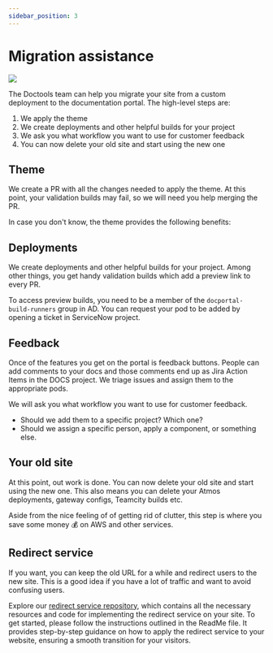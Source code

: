 ```yaml
---
sidebar_position: 3
---
```


# Migration assistance

![](./img/undraw_moving.svg)

The Doctools team can help you migrate your site from a custom deployment to the
documentation portal. The high-level steps are:

1. We apply the theme
1. We create deployments and other helpful builds for your project
1. We ask you what workflow you want to use for customer feedback
1. You can now delete your old site and start using the new one

## Theme

We create a PR with all the changes needed to apply the theme. At this point,
your validation builds may fail, so we will need you help merging the PR.

In case you don't know, the theme provides the following benefits:


<Benefits />

## Deployments

We create deployments and other helpful builds for your project. Among other
things, you get handy validation builds which add a preview link to every PR.

To access preview builds, you need to be a member of the
`docportal-build-runners` group in AD. You can request your pod to be added by
opening a ticket in ServiceNow project.

## Feedback

Once of the features you get on the portal is feedback buttons. People can add
comments to your docs and those comments end up as Jira Action Items in the DOCS
project. We triage issues and assign them to the appropriate pods.

We will ask you what workflow you want to use for customer feedback.

- Should we add them to a specific project? Which one?
- Should we assign a specific person, apply a component, or something else.

## Your old site

At this point, out work is done. You can now delete your old site and start
using the new one. This also means you can delete your Atmos deployments,
gateway configs, Teamcity builds etc.

Aside from the nice feeling of of getting rid of clutter, this step is where you
save some money 💰 on AWS and other services.

## Redirect service

If you want, you can keep the old URL for a while and redirect users to the new
site. This is a good idea if you have a lot of traffic and want to avoid
confusing users.

Explore our [redirect service repository](https://stash.guidewire.com/projects/DOCTOOLS/repos/redirect-server/browse),
which contains all the necessary resources and code for implementing the redirect
service on your site. To get started, please follow the instructions outlined
in the ReadMe file. It provides step-by-step guidance on how to apply the redirect 
service to your website, ensuring a smooth transition for your visitors.
